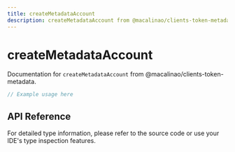 ```yaml
---
title: createMetadataAccount
description: createMetadataAccount from @macalinao/clients-token-metadata
---
```


# createMetadataAccount

Documentation for `createMetadataAccount` from @macalinao/clients-token-metadata.

```typescript
// Example usage here
```

## API Reference

For detailed type information, please refer to the source code or use your IDE's type inspection features.
